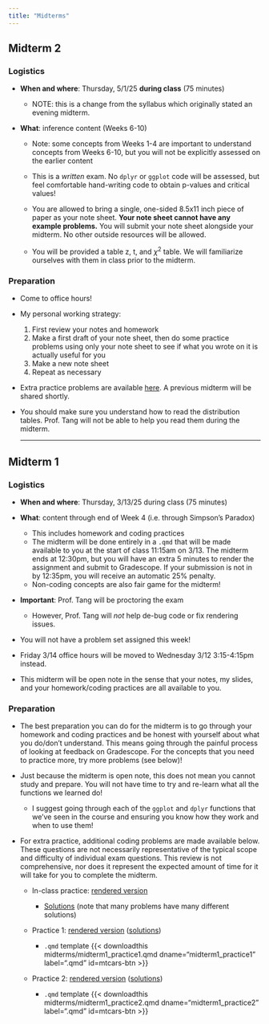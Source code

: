 ```yaml
---
title: "Midterms"
---
```


## Midterm 2

### Logistics

-   **When and where**: Thursday, 5/1/25 **during class** (75 minutes)

    -   NOTE: this is a change from the syllabus which originally stated an evening midterm.

-   **What**: inference content (Weeks 6-10)

    -   Note: some concepts from Weeks 1-4 are important to understand concepts from Weeks 6-10, but you will not be explicitly assessed on the earlier content

    -   This is a *written* exam. No `dplyr` or `ggplot` code will be assessed, but feel comfortable hand-writing code to obtain p-values and critical values!

    -   You are allowed to bring a single, one-sided 8.5x11 inch piece of paper as your note sheet. **Your note sheet cannot have any example problems.** You will submit your note sheet alongside your midterm. No other outside resources will be allowed.

    -   You will be provided a table z, t, and $\chi^2$ table. We will familiarize ourselves with them in class prior to the midterm.

### Preparation

-   Come to office hours!

<!-- -->

-   My personal working strategy:

    1.  First review your notes and homework
    2.  Make a first draft of your note sheet, then do some practice problems using only your note sheet to see if what you wrote on it is actually useful for you
    3.  Make a new note sheet
    4.  Repeat as necessary

-   Extra practice problems are available [here](midterms/midterm2_practice_probs.pdf). A previous midterm will be shared shortly.

-   You should make sure you understand how to read the distribution tables. Prof. Tang will not be able to help you read them during the midterm.

    ------------------------------------------------------------------------

## Midterm 1

### Logistics

-   **When and where**: Thursday, 3/13/25 during class (75 minutes)

-   **What**: content through end of Week 4 (i.e. through Simpson's Paradox)

    -   This includes homework and coding practices
    -   The midterm will be done entirely in a `.qmd` that will be made available to you at the start of class 11:15am on 3/13. The midterm ends at 12:30pm, but you will have an extra 5 minutes to render the assignment and submit to Gradescope. If your submission is not in by 12:35pm, you will receive an automatic 25% penalty.
    -   Non-coding concepts are also fair game for the midterm!

-   **Important**: Prof. Tang will be proctoring the exam

    -   However, Prof. Tang will *not* help de-bug code or fix rendering issues.

-   You will not have a problem set assigned this week!

-   Friday 3/14 office hours will be moved to Wednesday 3/12 3:15-4:15pm instead.

-   This midterm will be open note in the sense that your notes, my slides, and your homework/coding practices are all available to you.

### Preparation

-   The best preparation you can do for the midterm is to go through your homework and coding practices and be honest with yourself about what you do/don't understand. This means going through the painful process of looking at feedback on Gradescope. For the concepts that you need to practice more, try more problems (see below)!

-   Just because the midterm is open note, this does not mean you cannot study and prepare. You will not have time to try and re-learn what all the functions we learned do!

    -   I suggest going through each of the `ggplot` and `dplyr` functions that we've seen in the course and ensuring you know how they work and when to use them!

-   For extra practice, additional coding problems are made available below. These questions are not necessarily representative of the typical scope and difficulty of individual exam questions. This review is not comprehensive, nor does it represent the expected amount of time for it will take for you to complete the midterm.

    -   In-class practice: [rendered version](midterms/midterm1_practice_inclass_rendered.qmd)

        -   [Solutions](midterms/midterm1_practice_inclass_solns.pdf) (note that many problems have many different solutions)

    -   Practice 1: [rendered version](midterms/midterm1_practice1_render.qmd) ([solutions](midterms/midterm1_practice1_solns.pdf))

        -   `.qmd` template {{< downloadthis midterms/midterm1_practice1.qmd dname="midterm1_practice1" label=".qmd" id=mtcars-btn >}}

    -   Practice 2: [rendered version](midterms/midterm1_practice2_rendered.qmd) ([solutions](midterms/midterm1_practice2_solns.pdf))

        -   `.qmd` template {{< downloadthis midterms/midterm1_practice2.qmd dname="midterm1_practice2" label=".qmd" id=mtcars-btn >}}
